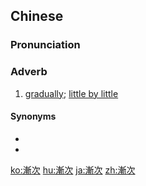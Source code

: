 {{also|渐次}}
==Chinese==
{{zh-forms|s=渐次}}

===Pronunciation===
{{zh-pron
|m=jiàncì
|c=zim6 ci3
|cat=adv
}}

===Adverb===
{{zh-adv}}

# [[gradually]]; [[little by little]]

====Synonyms====
* {{zh-l|漸漸}}
* {{zh-l|逐漸}}

[[ko:漸次]]
[[hu:漸次]]
[[ja:漸次]]
[[zh:漸次]]